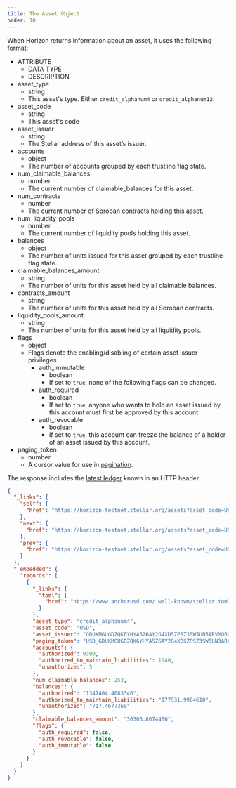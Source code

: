 ```yaml
---
title: The Asset Object
order: 10
---
```



When Horizon returns information about an asset, it uses the following format:

<AttributeTable>

- ATTRIBUTE
  - DATA TYPE
  - DESCRIPTION
- asset_type
  - string
  - This asset's type. Either `credit_alphanum4` or `credit_alphanum12`.
- asset_code
  - string
  - This asset's code
- asset_issuer
  - string
  - The Stellar address of this asset’s issuer.
- accounts
  - object
  - The number of accounts grouped by each trustline flag state.
- num_claimable_balances
  - number
  - The current number of claimable_balances for this asset.
- num_contracts
  - number
  - The current number of Soroban contracts holding this asset.
- num_liquidity_pools
  - number
  - The current number of liquidity pools holding this asset.
- balances
  - object
  - The number of units issued for this asset grouped by each trustline flag state.
- claimable_balances_amount
  - string
  - The number of units for this asset held by all claimable balances.
- contracts_amount
  - string
  - The number of units for this asset held by all Soroban contracts.
- liquidity_pools_amount
  - string
  - The number of units for this asset held by all liquidity pools.
- flags
  - object
  - Flags denote the enabling/disabling of certain asset issuer privileges.
    - auth_immutable
      - boolean
      - If set to `true`, none of the following flags can be changed.
    - auth_required
      - boolean
      - If set to `true`, anyone who wants to hold an asset issued by this account must first be approved by this account.
    - auth_revocable
      - boolean
      - If set to `true`, this account can freeze the balance of a holder of an asset issued by this account.
- paging_token
  - number
  - A cursor value for use in [pagination](../../structure/pagination/README.mdx).

</AttributeTable>

The response includes the [latest ledger](../../structure/consistency.mdx) known in an HTTP header.

<ExampleResponse>

```json
{
  "_links": {
    "self": {
      "href": "https://horizon-testnet.stellar.org/assets?asset_code=USD\u0026asset_issuer=GDUKMGUGDZQK6YHYA5Z6AY2G4XDSZPSZ3SW5UN3ARVMO6QSRDWP5YLEX\u0026cursor=\u0026limit=10\u0026order=asc"
    },
    "next": {
      "href": "https://horizon-testnet.stellar.org/assets?asset_code=USD\u0026asset_issuer=GDUKMGUGDZQK6YHYA5Z6AY2G4XDSZPSZ3SW5UN3ARVMO6QSRDWP5YLEX\u0026cursor=USD_GDUKMGUGDZQK6YHYA5Z6AY2G4XDSZPSZ3SW5UN3ARVMO6QSRDWP5YLEX_credit_alphanum4\u0026limit=10\u0026order=asc"
    },
    "prev": {
      "href": "https://horizon-testnet.stellar.org/assets?asset_code=USD\u0026asset_issuer=GDUKMGUGDZQK6YHYA5Z6AY2G4XDSZPSZ3SW5UN3ARVMO6QSRDWP5YLEX\u0026cursor=USD_GDUKMGUGDZQK6YHYA5Z6AY2G4XDSZPSZ3SW5UN3ARVMO6QSRDWP5YLEX_credit_alphanum4\u0026limit=10\u0026order=desc"
    }
  },
  "_embedded": {
    "records": [
      {
        "_links": {
          "toml": {
            "href": "https://www.anchorusd.com/.well-known/stellar.toml"
          }
        },
        "asset_type": "credit_alphanum4",
        "asset_code": "USD",
        "asset_issuer": "GDUKMGUGDZQK6YHYA5Z6AY2G4XDSZPSZ3SW5UN3ARVMO6QSRDWP5YLEX",
        "paging_token": "USD_GDUKMGUGDZQK6YHYA5Z6AY2G4XDSZPSZ3SW5UN3ARVMO6QSRDWP5YLEX_credit_alphanum4",
        "accounts": {
          "authorized": 9390,
          "authorized_to_maintain_liabilities": 1240,
          "unauthorized": 5
        },
        "num_claimable_balances": 253,
        "balances": {
          "authorized": "1347404.4083346",
          "authorized_to_maintain_liabilities": "177931.9984610",
          "unauthorized": "717.4677360"
        },
        "claimable_balances_amount": "36303.8674450",
        "flags": {
          "auth_required": false,
          "auth_revocable": false,
          "auth_immutable": false
        }
      }
    ]
  }
}
```

</ExampleResponse>
